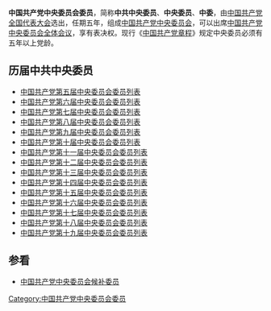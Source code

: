 '''中国共产党中央委员会委员'''，简称'''中共中央委员'''、'''中央委员'''、'''中委'''，由[[中国共产党全国代表大会|中国共产党全国代表大会]]选出，任期五年，组成[[中国共产党中央委员会|中国共产党中央委员会]]，可以出席[[中国共产党中央委员会全体会议|中国共产党中央委员会全体会议]]，享有表决权。现行《[[中国共产党章程|中国共产党章程]]》规定中央委员必须有五年以上党龄。

==历届中共中央委员==
*[[中国共产党第五届中央委员会委员列表|中国共产党第五届中央委员会委员列表]]
*[[中国共产党第六届中央委员会委员列表|中国共产党第六届中央委员会委员列表]]
*[[中国共产党第七届中央委员会委员列表|中国共产党第七届中央委员会委员列表]]
*[[中国共产党第八届中央委员会委员列表|中国共产党第八届中央委员会委员列表]]
*[[中国共产党第九届中央委员会委员列表|中国共产党第九届中央委员会委员列表]]
*[[中国共产党第十届中央委员会委员列表|中国共产党第十届中央委员会委员列表]]
*[[中国共产党第十一届中央委员会委员列表|中国共产党第十一届中央委员会委员列表]]
*[[中国共产党第十二届中央委员会委员列表|中国共产党第十二届中央委员会委员列表]]
*[[中国共产党第十三届中央委员会委员列表|中国共产党第十三届中央委员会委员列表]]
*[[中国共产党第十四届中央委员会委员列表|中国共产党第十四届中央委员会委员列表]]
*[[中国共产党第十五届中央委员会委员列表|中国共产党第十五届中央委员会委员列表]]
*[[中国共产党第十六届中央委员会委员列表|中国共产党第十六届中央委员会委员列表]]
*[[中国共产党第十七届中央委员会委员列表|中国共产党第十七届中央委员会委员列表]]
*[[中国共产党第十八届中央委员会委员列表|中国共产党第十八届中央委员会委员列表]]
*[[中国共产党第十九届中央委员会委员列表|中国共产党第十九届中央委员会委员列表]]

== 参看 ==
* [[中国共产党中央委员会候补委员|中国共产党中央委员会候补委员]]

[[Category:中国共产党中央委员会委员|Category:中国共产党中央委员会委员]]